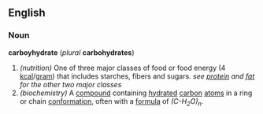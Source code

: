 ==English==
{{Wikipedia}}
===Noun===
'''carboyhydrate''' (''plural'' '''carbohydrates''')
#''(nutrition)'' One of three major classes of food or food energy (4 [[kcal]]/[[gram]]) that includes starches, fibers and sugars. ''see [[protein]] and [[fat]] for the other two major classes''
#''(biochemistry)'' A [[compound]] containing [[hydrate|hydrated]] [[carbon]] [[atom]]s in a ring or chain [[conformation]], often with a [[formula]] of ''(C-H<sub>2</sub>O)<sub>n</sub>''.